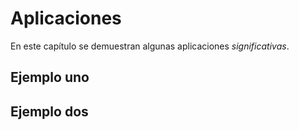 # Aplicaciones

En este capítulo se demuestran algunas aplicaciones _significativas_.

## Ejemplo uno

## Ejemplo dos
